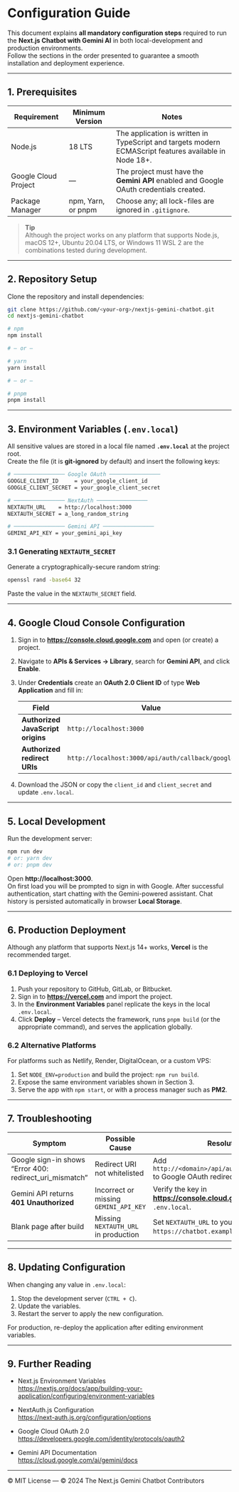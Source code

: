 # Configuration Guide

This document explains **all mandatory configuration steps** required to run the **Next.js Chatbot with Gemini AI** in both local-development and production environments.  
Follow the sections in the order presented to guarantee a smooth installation and deployment experience.

---

## 1. Prerequisites

| Requirement | Minimum Version | Notes |
|-------------|-----------------|-------|
| Node.js     | 18 LTS          | The application is written in TypeScript and targets modern ECMAScript features available in Node 18+. |
| Google Cloud Project | — | The project must have the **Gemini API** enabled and Google OAuth credentials created. |
| Package Manager | npm, Yarn, or pnpm | Choose any; all lock-files are ignored in `.gitignore`. |

> **Tip**  
> Although the project works on any platform that supports Node.js, macOS 12+, Ubuntu 20.04 LTS, or Windows 11 WSL 2 are the combinations tested during development.

---

## 2. Repository Setup

Clone the repository and install dependencies:

```bash
git clone https://github.com/<your-org>/nextjs-gemini-chatbot.git
cd nextjs-gemini-chatbot

# npm
npm install

# — or —

# yarn
yarn install

# — or —

# pnpm
pnpm install
```

---

## 3. Environment Variables (`.env.local`)

All sensitive values are stored in a local file named **`.env.local`** at the project root.  
Create the file (it is **git-ignored** by default) and insert the following keys:

```bash
# ──────────────── Google OAuth ────────────────
GOOGLE_CLIENT_ID     = your_google_client_id
GOOGLE_CLIENT_SECRET = your_google_client_secret

# ──────────────── NextAuth ────────────────
NEXTAUTH_URL    = http://localhost:3000
NEXTAUTH_SECRET = a_long_random_string

# ──────────────── Gemini API ────────────────
GEMINI_API_KEY = your_gemini_api_key
```

### 3.1 Generating `NEXTAUTH_SECRET`

Generate a cryptographically-secure random string:

```bash
openssl rand -base64 32
```

Paste the value in the `NEXTAUTH_SECRET` field.

---

## 4. Google Cloud Console Configuration

1. Sign in to **https://console.cloud.google.com** and open (or create) a project.  
2. Navigate to **APIs & Services → Library**, search for **Gemini API**, and click **Enable**.  
3. Under **Credentials** create an **OAuth 2.0 Client ID** of type **Web Application** and fill in:

   | Field | Value |
   |-------|-------|
   | **Authorized JavaScript origins** | `http://localhost:3000` |
   | **Authorized redirect URIs**      | `http://localhost:3000/api/auth/callback/google` |

4. Download the JSON or copy the `client_id` and `client_secret` and update `.env.local`.

---

## 5. Local Development

Run the development server:

```bash
npm run dev
# or: yarn dev
# or: pnpm dev
```

Open **http://localhost:3000**.  
On first load you will be prompted to sign in with Google. After successful authentication, start chatting with the Gemini-powered assistant. Chat history is persisted automatically in browser **Local Storage**.

---

## 6. Production Deployment

Although any platform that supports Next.js 14+ works, **Vercel** is the recommended target.

### 6.1 Deploying to Vercel

1. Push your repository to GitHub, GitLab, or Bitbucket.  
2. Sign in to **https://vercel.com** and import the project.  
3. In the **Environment Variables** panel replicate the keys in the local `.env.local`.  
4. Click **Deploy** – Vercel detects the framework, runs `pnpm build` (or the appropriate command), and serves the application globally.

### 6.2 Alternative Platforms

For platforms such as Netlify, Render, DigitalOcean, or a custom VPS:

1. Set `NODE_ENV=production` and build the project: `npm run build`.  
2. Expose the same environment variables shown in Section 3.  
3. Serve the app with `npm start`, or with a process manager such as **PM2**.

---

## 7. Troubleshooting

| Symptom | Possible Cause | Resolution |
|---------|----------------|------------|
| Google sign-in shows “Error 400: redirect_uri_mismatch” | Redirect URI not whitelisted | Add `http://<domain>/api/auth/callback/google` to Google OAuth redirect URIs. |
| Gemini API returns **401 Unauthorized** | Incorrect or missing `GEMINI_API_KEY` | Verify the key in **https://console.cloud.google.com** and `.env.local`. |
| Blank page after build | Missing `NEXTAUTH_URL` in production | Set `NEXTAUTH_URL` to your live domain (e.g., `https://chatbot.example.com`). |

---

## 8. Updating Configuration

When changing any value in `.env.local`:

1. Stop the development server (`CTRL + C`).  
2. Update the variables.  
3. Restart the server to apply the new configuration.

For production, re-deploy the application after editing environment variables.

---

## 9. Further Reading

- Next.js Environment Variables  
  https://nextjs.org/docs/app/building-your-application/configuring/environment-variables

- NextAuth.js Configuration  
  https://next-auth.js.org/configuration/options

- Google Cloud OAuth 2.0  
  https://developers.google.com/identity/protocols/oauth2

- Gemini API Documentation  
  https://cloud.google.com/ai/gemini/docs

---

© MIT License — © 2024 The Next.js Gemini Chatbot Contributors